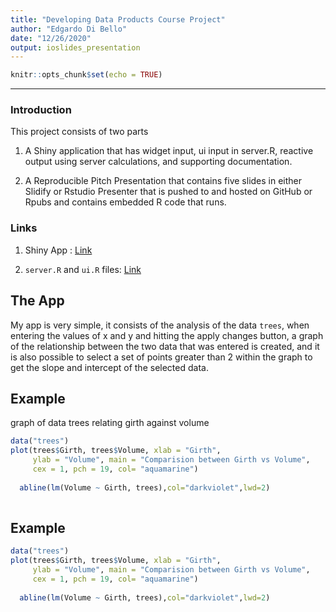 ---
title: "Developing Data Products Course Project"
author: "Edgardo Di Bello"
date: "12/26/2020"
output: ioslides_presentation
---

```{r setup, include=FALSE}
knitr::opts_chunk$set(echo = TRUE)
```

***
### **Introduction**

This project consists of two parts

1. A Shiny application that has widget input, ui input in server.R, reactive output using server calculations, and supporting documentation.

2. A Reproducible Pitch Presentation that contains five slides in either Slidify or Rstudio Presenter that is pushed to and hosted on GitHub or Rpubs and contains embedded R code that runs.

### **Links**

1. Shiny App : [Link](https://edgardodibello.shinyapps.io/DevelopingDateProductsCourseProject/)

2. `server.R` and `ui.R` files: [Link](https://github.com/EdgardoDiBello/Developing-Data-Products-Course-Project)


## The App

My app is very simple, it consists of the analysis of the data `trees`, when entering the values of x and y and hitting the apply changes button, a graph of the relationship between the two data that was entered is created, and it is also possible to select a set of points greater than 2 within the graph to get the slope and intercept of the selected data.

## Example

graph of data trees relating girth against volume
```{r eval = FALSE}
data("trees")
plot(trees$Girth, trees$Volume, xlab = "Girth",
     ylab = "Volume", main = "Comparision between Girth vs Volume",
     cex = 1, pch = 19, col= "aquamarine")
        
  abline(lm(Volume ~ Girth, trees),col="darkviolet",lwd=2)
  
```

## Example

```{r echo = FALSE}
data("trees")
plot(trees$Girth, trees$Volume, xlab = "Girth",
     ylab = "Volume", main = "Comparision between Girth vs Volume",
     cex = 1, pch = 19, col= "aquamarine")
        
  abline(lm(Volume ~ Girth, trees),col="darkviolet",lwd=2)
  
```
